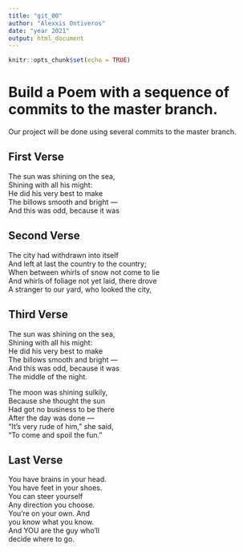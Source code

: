 ```yaml
---
title: "git_00"
author: "Alexxis Ontiveros"
date: "year 2021"
output: html_document
---
```


```r
knitr::opts_chunk$set(echo = TRUE)
```
# Build a Poem with a sequence of commits to the master branch.
Our project will be done using several commits to the master branch.
<!-- Do not modify or change any text in "!--" bracketed areas such as this --- these are instructions to
you, if you change any of this the git program will notice it and compromise your git merging strategy !-->

## First Verse 
<!--Put the first five lines of a poem by Lewis Carrol in this section!-->

The sun was shining on the sea,  
      Shining with all his might:  
He did his very best to make  
      The billows smooth and bright —  
And this was odd, because it was  


## Second Verse
<!--Put the first five lines of a poem by Robert Frost here!-->

The city had withdrawn into itself  
And left at last the country to the country;  
When between whirls of snow not come to lie  
And whirls of foliage not yet laid, there drove  
A stranger to our yard, who looked the city,  



## Third Verse
<!--Put the first two verses of The Walrus and the Carpenter here!-->

The sun was shining on the sea,  
      Shining with all his might:  
He did his very best to make  
      The billows smooth and bright —  
And this was odd, because it was  
      The middle of the night.  

The moon was shining sulkily,  
      Because she thought the sun  
Had got no business to be there  
      After the day was done —  
"It's very rude of him," she said,  
      "To come and spoil the fun."  



## Last Verse
<!--Put a short poem of your choice 8-20 lines,here!-->

You have brains in your head.  
You have feet in your shoes.  
You can steer yourself  
Any direction you choose.  
You’re on your own. And  
you know what you know.  
And YOU are the guy who’ll  
decide where to go.  


